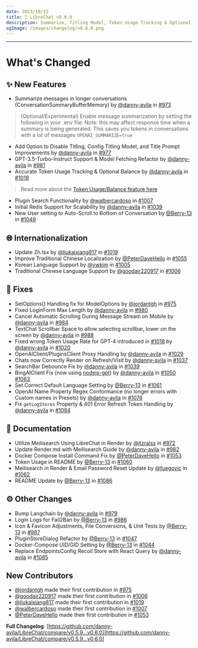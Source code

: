 ```yaml
---
date: 2023/10/22
title: 🚀 LibreChat v0.6.0
description: Summarize, Titling Model, Token Usage Tracking & Optional Balance, and more...
ogImage: /images/changelog/v0.6.0.png
---
```



<ChangelogHeader />

---

# What's Changed

## ✨ New Features
* Summarize messages in longer conversations (ConversationSummaryBufferMemory) by [@danny-avila](https://github.com/danny-avila) in [#973](https://github.com/danny-avila/LibreChat/pull/973)
> (Optional/Experimental) Enable message summarization by setting the following in your .env file:
> Note: this may affect response time when a summary is being generated. This saves you tokens in conversations with a lot of messages
> `OPENAI_SUMMARIZE=true`
* Add Option to Disable Titling, Config Titling Model, and Title Prompt Improvements by [@danny-avila](https://github.com/danny-avila) in [#977](https://github.com/danny-avila/LibreChat/pull/977)
* GPT-3.5-Turbo-Instruct Support & Model Fetching Refactor by [@danny-avila](https://github.com/danny-avila) in [#981](https://github.com/danny-avila/LibreChat/pull/981)
* Accurate Token Usage Tracking & Optional Balance by [@danny-avila](https://github.com/danny-avila) in [#1018](https://github.com/danny-avila/LibreChat/pull/1018)
> Read more about the [Token Usage/Balance feature here](https://docs.librechat.ai/features/token_usage.html)
* Plugin Search Functionality by [@walbercardoso](https://github.com/walbercardoso) in [#1007](https://github.com/danny-avila/LibreChat/pull/1007)
* Initial Redis Support for Scalability by [@danny-avila](https://github.com/danny-avila) in [#1039](https://github.com/danny-avila/LibreChat/pull/1039)
* New User setting to Auto-Scroll to Bottom of Conversation by [@Berry-13](https://github.com/Berry-13) in [#1049](https://github.com/danny-avila/LibreChat/pull/1049)

## 🌐 Internationalization
* Update Zh.tsx by [@liukaixiang817](https://github.com/liukaixiang817) in [#1019](https://github.com/danny-avila/LibreChat/pull/1019)
* Improve Traditional Chinese Localization by [@PeterDaveHello](https://github.com/PeterDaveHello) in [#1055](https://github.com/danny-avila/LibreChat/pull/1055)
* Korean Language Support by [@ywkim](https://github.com/ywkim) in [#1005](https://github.com/danny-avila/LibreChat/pull/1005)
* Traditional Chinese Language Support by [@goodair220917](https://github.com/goodair220917) in [#1006](https://github.com/danny-avila/LibreChat/pull/1006)

## 🔧 Fixes 
* SetOptions() Handling fix for ModelOptions by [@jordantgh](https://github.com/jordantgh) in [#975](https://github.com/danny-avila/LibreChat/pull/975)
* Fixed LoginForm Max Length by [@danny-avila](https://github.com/danny-avila) in [#980](https://github.com/danny-avila/LibreChat/pull/980)
* Cancel Automatic Scrolling During Message Stream on Mobile by [@danny-avila](https://github.com/danny-avila) in [#984](https://github.com/danny-avila/LibreChat/pull/984)
* TextChat Scrollbar Space to allow selecting scrollbar, lower on the screen by [@danny-avila](https://github.com/danny-avila) in [#988](https://github.com/danny-avila/LibreChat/pull/988)
* Fixed wrong Token Usage Rate for GPT-4 introduced in [#1018](https://github.com/danny-avila/LibreChat/pull/1018) by [@danny-avila](https://github.com/danny-avila) in [#1020](https://github.com/danny-avila/LibreChat/pull/1020)
* OpenAIClient/PluginsClient Proxy Handling by [@danny-avila](https://github.com/danny-avila) in [#1029](https://github.com/danny-avila/LibreChat/pull/1029)
* Chats now Correctly Render on Refresh/Visit by [@danny-avila](https://github.com/danny-avila) in [#1037](https://github.com/danny-avila/LibreChat/pull/1037)
* SearchBar Debounce Fix by [@danny-avila](https://github.com/danny-avila) in [#1039](https://github.com/danny-avila/LibreChat/pull/1039)
* BingAIClient Fix (now using [nodejs-gpt](https://github.com/danny-avila/nodejs-gpt)) by [@danny-avila](https://github.com/danny-avila) in [#1050](https://github.com/danny-avila/LibreChat/pull/1050) [#1063](https://github.com/danny-avila/LibreChat/pull/1063)
* Set Correct Default Language Setting by [@Berry-13](https://github.com/Berry-13) in [#1061](https://github.com/danny-avila/LibreChat/pull/1061)
* OpenAI Name Property Regex Conformance (no longer errors with Custom names in Presets) by [@danny-avila](https://github.com/danny-avila) in [#1076](https://github.com/danny-avila/LibreChat/pull/1076)
* Fix `getLogStores` Property & 401 Error Refresh Token Handling by [@danny-avila](https://github.com/danny-avila) in [#1084](https://github.com/danny-avila/LibreChat/pull/1084)

## 📝 Documentation
* Utilize Meilisearch Using LibreChat in Render by [@itzraiss](https://github.com/itzraiss) in [#972](https://github.com/danny-avila/LibreChat/pull/972)
* Update Render.md with Meilisearch Guide by [@danny-avila](https://github.com/danny-avila) in [#982](https://github.com/danny-avila/LibreChat/pull/982)
* Docker Compose Install Command Fix by [@PeterDaveHello](https://github.com/PeterDaveHello) in [#1053](https://github.com/danny-avila/LibreChat/pull/1053)
* Token Usage in README by [@Berry-13](https://github.com/Berry-13) in [#1060](https://github.com/danny-avila/LibreChat/pull/1060)
* Meilisearch in Render & Email Password Reset Update by [@fuegovic](https://github.com/fuegovic) in [#1062](https://github.com/danny-avila/LibreChat/pull/1062)
* README Update by [@Berry-13](https://github.com/Berry-13) in [#1086](https://github.com/danny-avila/LibreChat/pull/1086)

## ⚙️ Other Changes
* Bump Langchain by [@danny-avila](https://github.com/danny-avila) in [#979](https://github.com/danny-avila/LibreChat/pull/979)
* Login Logs for Fail2Ban by [@Berry-13](https://github.com/Berry-13) in [#986](https://github.com/danny-avila/LibreChat/pull/986)
* Icon & Favicon Adjustments, File Conversions, & Unit Tests by [@Berry-13](https://github.com/Berry-13) in [#987](https://github.com/danny-avila/LibreChat/pull/987)
* PluginStoreDialog Refactor by [@Berry-13](https://github.com/Berry-13) in [#1047](https://github.com/danny-avila/LibreChat/pull/1047)
* Docker-Compose UID/GID Setting by [@Berry-13](https://github.com/Berry-13) in [#1044](https://github.com/danny-avila/LibreChat/pull/1044)
* Replace EndpointsConfig Recoil Store with React Query by [@danny-avila](https://github.com/danny-avila) in [#1085](https://github.com/danny-avila/LibreChat/pull/1085)

## New Contributors
* [@jordantgh](https://github.com/jordantgh) made their first contribution in [#975](https://github.com/danny-avila/LibreChat/pull/975)
* [@goodair220917](https://github.com/goodair220917) made their first contribution in [#1006](https://github.com/danny-avila/LibreChat/pull/1006)
* [@liukaixiang817](https://github.com/liukaixiang817) made their first contribution in [#1019](https://github.com/danny-avila/LibreChat/pull/1019)
* [@walbercardoso](https://github.com/walbercardoso) made their first contribution in [#1007](https://github.com/danny-avila/LibreChat/pull/1007)
* [@PeterDaveHello](https://github.com/PeterDaveHello) made their first contribution in [#1053](https://github.com/danny-avila/LibreChat/pull/1053)

**Full Changelog**: [https://github.com/danny-avila/LibreChat/compare/v0.5.9...v0.6.0](https://github.com/danny-avila/LibreChat/compare/v0.5.9...v0.6.0)


